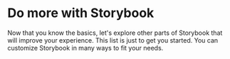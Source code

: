 
<Meta title="Overview" />

# Do more with Storybook

Now that you know the basics, let's explore other parts of Storybook that will improve your experience. This list is just to get you started. You can customize Storybook in many ways to fit your needs.
